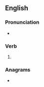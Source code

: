 ==English==

===Pronunciation===
* {{IPA|en|/ˈpaɪlətɪd/}}

===Verb===
{{head|en|verb form}}

# {{en-past of|pilot}}

===Anagrams===
* {{anagrams|en|a=deilopt|polited}}